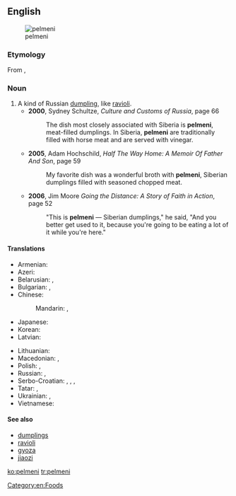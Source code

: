 ==English==
{{wikipedia}}
[[Image:Pelmeni.jpg|thumb|pelmeni]]

===Etymology===
From {{etyl|ru}} {{term|пельмени||tr=pel'méni|lang=ru|sc=Cyrl}}, {{singular}} {{term|пельмень||tr=pel'mén'|lang=ru|sc=Cyrl}}

===Noun===
{{en-noun|-}}

# A kind of Russian [[dumpling]], like [[ravioli]].
#* '''2000''', Sydney Schultze, ''Culture and Customs of Russia'', page 66
#*: The dish most closely associated with Siberia is '''pelmeni''', meat-filled dumplings. In Siberia, '''pelmeni''' are traditionally filled with horse meat and are served with vinegar.
#* '''2005''', Adam Hochschild, ''Half The Way Home: A Memoir Of Father And Son'', page 59
#*: My favorite dish was a wonderful broth with '''pelmeni''', Siberian dumplings filled with seasoned chopped meat.
#* '''2006''', Jim Moore ''Going the Distance: A Story of Faith in Action'', page 52
#*: "This is '''pelmeni''' — Siberian dumplings," he said, "And you better get used to it, because you're going to be eating a lot of it while you're here."

====Translations====
{{trans-top|Russian dumplings}}
* Armenian: {{t-|hy|պելմենի|tr=pelmeni}}
* Azeri: {{t-|az|düşbərə}}
* Belarusian: {{t-|be|пяльмень|m|tr=pjalʹménʹ}}, {{qualifier|usually plural}} {{t-|be|пяльмені|m-p|tr=pjalʹméni}}
* Bulgarian: {{t-|bg|пелмен|m|tr=pelmén}}, {{qualifier|usually plural}} {{t-|bg|пелмени|m-p|tr=pelméni}}
* Chinese:
*: Mandarin: {{t|cmn|俄式餃子|sc=Hani}}, {{t|cmn|俄式饺子|tr=É-shì jiǎozi|sc=Hani}}
* Japanese: {{t-|ja|ペリメニ|tr=perimeni}}
* Korean: {{t+|ko|펠메니|tr=pelmeni|sc=Hang}}
* Latvian: {{t-|lv|pelmeņi}}
{{trans-mid}}
* Lithuanian: {{t-|lt|koldūnai}}
* Macedonian: {{t-|mk|пелмен|m|tr=pelmén}}, {{qualifier|usually plural}} {{t-|mk|пелмени|m-p|tr=pelméni}}
* Polish: {{t-|pl|pielmeni|m-p}}, {{t-|pl|pierogi|m-p}}
* Russian: {{t+|ru|пельмень|m|tr=pelʹménʹ}}, {{qualifier|usually plural}} {{t-|ru|пельмени|m-p|tr=pelʹméni}}
* Serbo-Croatian: {{t-|sh|пелмен|m|sc=Cyrl}}, {{t-|sh|pelmen|m}}, {{qualifier|usually plural}} {{t-|sh|пелмени|m-p|sc=Cyrl}}, {{t-|sh|pelmeni|m-p}}
* Tatar: {{t+|tt|пилмән|tr=pilmän|sc=Cyrl}}, {{t-|tt|пилмәннәр|p|tr=pilmännär|sc=Cyrl}}
* Ukrainian: {{t-|uk|пельмень|m|tr=pelʹménʹ}}, {{qualifier|usually plural}} {{t-|uk|пельмені|m-p|tr=pelʹméni}}
* Vietnamese: {{t+|vi|mằn thắn}}
{{trans-bottom}}

====See also====
* [[dumplings]]
* [[ravioli]]
* [[gyoza]]
* [[jiaozi]]

[[Category:en:Foods]]

[[ko:pelmeni]]
[[tr:pelmeni]]